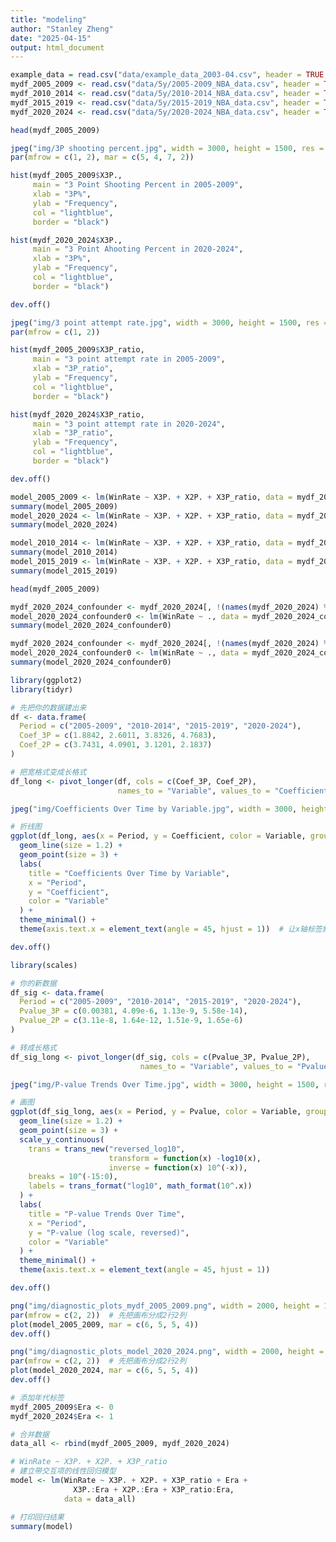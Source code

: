 ```yaml
---
title: "modeling"
author: "Stanley Zheng"
date: "2025-04-15"
output: html_document
---
```


```r
example_data = read.csv("data/example_data_2003-04.csv", header = TRUE, stringsAsFactors = FALSE)
mydf_2005_2009 <- read.csv("data/5y/2005-2009_NBA_data.csv", header = TRUE, stringsAsFactors = FALSE)
mydf_2010_2014 <- read.csv("data/5y/2010-2014_NBA_data.csv", header = TRUE, stringsAsFactors = FALSE)
mydf_2015_2019 <- read.csv("data/5y/2015-2019_NBA_data.csv", header = TRUE, stringsAsFactors = FALSE)
mydf_2020_2024 <- read.csv("data/5y/2020-2024_NBA_data.csv", header = TRUE, stringsAsFactors = FALSE)
```

```r
head(mydf_2005_2009)
```
```r
jpeg("img/3P shooting percent.jpg", width = 3000, height = 1500, res = 300)
par(mfrow = c(1, 2), mar = c(5, 4, 7, 2))

hist(mydf_2005_2009$X3P.,
     main = "3 Point Shooting Percent in 2005-2009",
     xlab = "3P%",
     ylab = "Frequency",
     col = "lightblue",
     border = "black")

hist(mydf_2020_2024$X3P.,
     main = "3 Point Ahooting Percent in 2020-2024",
     xlab = "3P%",
     ylab = "Frequency",
     col = "lightblue",
     border = "black")

dev.off()
```
```r
jpeg("img/3 point attempt rate.jpg", width = 3000, height = 1500, res = 300)
par(mfrow = c(1, 2))

hist(mydf_2005_2009$X3P_ratio,
     main = "3 point attempt rate in 2005-2009",
     xlab = "3P_ratio",
     ylab = "Frequency",
     col = "lightblue",
     border = "black")

hist(mydf_2020_2024$X3P_ratio,
     main = "3 point attempt rate in 2020-2024",
     xlab = "3P_ratio",
     ylab = "Frequency",
     col = "lightblue",
     border = "black")

dev.off()
```


```r
model_2005_2009 <- lm(WinRate ~ X3P. + X2P. + X3P_ratio, data = mydf_2005_2009)
summary(model_2005_2009)
model_2020_2024 <- lm(WinRate ~ X3P. + X2P. + X3P_ratio, data = mydf_2020_2024)
summary(model_2020_2024)
```

```r
model_2010_2014 <- lm(WinRate ~ X3P. + X2P. + X3P_ratio, data = mydf_2010_2014)
summary(model_2010_2014)
model_2015_2019 <- lm(WinRate ~ X3P. + X2P. + X3P_ratio, data = mydf_2015_2019)
summary(model_2015_2019)
```
```r
head(mydf_2005_2009)
```


```r
mydf_2020_2024_confounder <- mydf_2020_2024[, !(names(mydf_2020_2024) %in% c("X", "TEAM_ID", "TEAM_NAME", "FG_PCT", "X2P_ratio"))]
model_2020_2024_confounder0 <- lm(WinRate ~ ., data = mydf_2020_2024_confounder)
summary(model_2020_2024_confounder0)
```
```r
mydf_2020_2024_confounder <- mydf_2020_2024[, !(names(mydf_2020_2024) %in% c("X", "TEAM_ID", "TEAM_NAME", "FG_PCT", "X2P_ratio", "PTS", "PLUS_MINUS"))]
model_2020_2024_confounder0 <- lm(WinRate ~ ., data = mydf_2020_2024_confounder)
summary(model_2020_2024_confounder0)
```
```r
library(ggplot2)
library(tidyr)

# 先把你的数据建出来
df <- data.frame(
  Period = c("2005-2009", "2010-2014", "2015-2019", "2020-2024"),
  Coef_3P = c(1.8842, 2.6011, 3.8326, 4.7683),
  Coef_2P = c(3.7431, 4.0901, 3.1201, 2.1837)
)

# 把宽格式变成长格式
df_long <- pivot_longer(df, cols = c(Coef_3P, Coef_2P),
                        names_to = "Variable", values_to = "Coefficient")

jpeg("img/Coefficients Over Time by Variable.jpg", width = 3000, height = 1500, res = 300)

# 折线图
ggplot(df_long, aes(x = Period, y = Coefficient, color = Variable, group = Variable)) +
  geom_line(size = 1.2) +
  geom_point(size = 3) +
  labs(
    title = "Coefficients Over Time by Variable",
    x = "Period",
    y = "Coefficient",
    color = "Variable"
  ) +
  theme_minimal() +
  theme(axis.text.x = element_text(angle = 45, hjust = 1))  # 让x轴标签斜着排防止重叠

dev.off()
```

```r
library(scales)

# 你的新数据
df_sig <- data.frame(
  Period = c("2005-2009", "2010-2014", "2015-2019", "2020-2024"),
  Pvalue_3P = c(0.00381, 4.09e-6, 1.13e-9, 5.58e-14),
  Pvalue_2P = c(3.11e-8, 1.64e-12, 1.51e-9, 1.65e-6)
)

# 转成长格式
df_sig_long <- pivot_longer(df_sig, cols = c(Pvalue_3P, Pvalue_2P),
                             names_to = "Variable", values_to = "Pvalue")

jpeg("img/P-value Trends Over Time.jpg", width = 3000, height = 1500, res = 300)

# 画图
ggplot(df_sig_long, aes(x = Period, y = Pvalue, color = Variable, group = Variable)) +
  geom_line(size = 1.2) +
  geom_point(size = 3) +
  scale_y_continuous(
    trans = trans_new("reversed_log10", 
                      transform = function(x) -log10(x), 
                      inverse = function(x) 10^(-x)),
    breaks = 10^(-15:0),
    labels = trans_format("log10", math_format(10^.x))
  ) +
  labs(
    title = "P-value Trends Over Time",
    x = "Period",
    y = "P-value (log scale, reversed)",
    color = "Variable"
  ) +
  theme_minimal() +
  theme(axis.text.x = element_text(angle = 45, hjust = 1))

dev.off()
```
```r
png("img/diagnostic_plots_mydf_2005_2009.png", width = 2000, height = 1400, res = 300)  # 高度拉大一点
par(mfrow = c(2, 2))  # 先把画布分成2行2列
plot(model_2005_2009, mar = c(6, 5, 5, 4))
dev.off()
```
```r
png("img/diagnostic_plots_model_2020_2024.png", width = 2000, height = 1400, res = 300)  # 高度拉大一点
par(mfrow = c(2, 2))  # 先把画布分成2行2列
plot(model_2020_2024, mar = c(6, 5, 5, 4))
dev.off()
```
```r
# 添加年代标签
mydf_2005_2009$Era <- 0
mydf_2020_2024$Era <- 1

# 合并数据
data_all <- rbind(mydf_2005_2009, mydf_2020_2024)

# WinRate ~ X3P. + X2P. + X3P_ratio
# 建立带交互项的线性回归模型
model <- lm(WinRate ~ X3P. + X2P. + X3P_ratio + Era +
              X3P.:Era + X2P.:Era + X3P_ratio:Era,
            data = data_all)

# 打印回归结果
summary(model)
```

